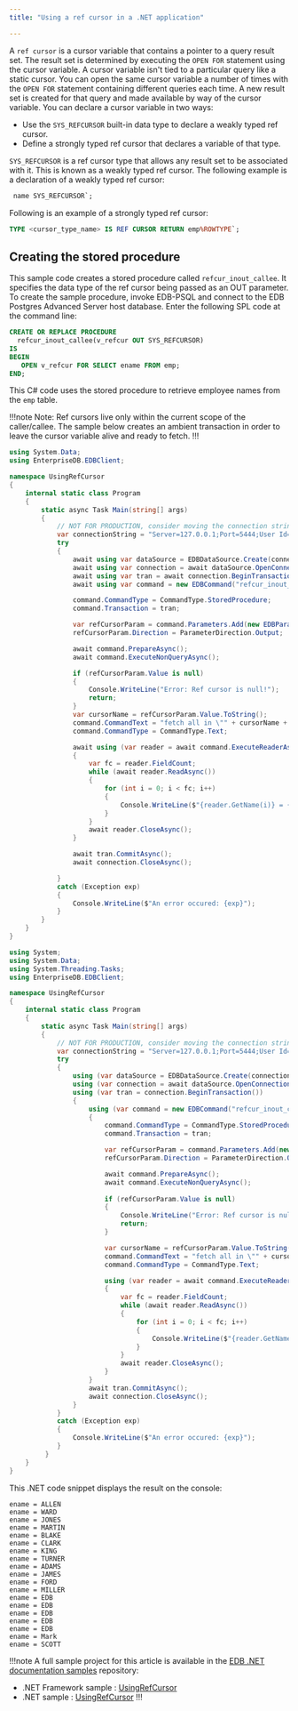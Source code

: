 ```yaml
---
title: "Using a ref cursor in a .NET application"

---
```


<div id="using_a_ref_cursor_in_a_net_application" class="registered_link"></div>

A `ref cursor` is a cursor variable that contains a pointer to a query result set. The result set is determined by executing the `OPEN FOR` statement using the cursor variable. A cursor variable isn't tied to a particular query like a static cursor. You can open the same cursor variable a number of times with the `OPEN FOR` statement containing different queries each time. A new result set is created for that query and made available by way of the cursor variable. You can declare a cursor variable in two ways:

-   Use the `SYS_REFCURSOR` built-in data type to declare a weakly typed ref cursor.
-   Define a strongly typed ref cursor that declares a variable of that type.

`SYS_REFCURSOR` is a ref cursor type that allows any result set to be associated with it. This is known as a weakly typed ref cursor. The following example is a declaration of a weakly typed ref cursor:

```sql
 name SYS_REFCURSOR`;
```

Following is an example of a strongly typed ref cursor:

```sql
TYPE <cursor_type_name> IS REF CURSOR RETURN emp%ROWTYPE`;
```

## Creating the stored procedure

This sample code creates a stored procedure called `refcur_inout_callee`. It specifies the data type of the ref cursor being passed as an OUT parameter. To create the sample procedure, invoke EDB-PSQL and connect to the EDB Postgres Advanced Server host database. Enter the following SPL code at the command line:

```sql
CREATE OR REPLACE PROCEDURE
  refcur_inout_callee(v_refcur OUT SYS_REFCURSOR)
IS
BEGIN
   OPEN v_refcur FOR SELECT ename FROM emp;
END;
```

This C# code uses the stored procedure to retrieve employee names from the `emp` table.

!!!note
    Note: Ref cursors live only within the current scope of the caller/callee. The sample below creates an ambient transaction in order to leave the cursor variable alive and ready to fetch.
!!!


<TabContainer syncKey="sample">
<Tab title=".NET">

```csharp
using System.Data;
using EnterpriseDB.EDBClient;

namespace UsingRefCursor
{
    internal static class Program
    {
        static async Task Main(string[] args)
        {
            // NOT FOR PRODUCTION, consider moving the connection string in a configuration file
            var connectionString = "Server=127.0.0.1;Port=5444;User Id=enterprisedb;Password=edb;Database=edb";
            try
            {
                await using var dataSource = EDBDataSource.Create(connectionString);
                await using var connection = await dataSource.OpenConnectionAsync();
                await using var tran = await connection.BeginTransactionAsync();
                await using var command = new EDBCommand("refcur_inout_callee", connection);

                command.CommandType = CommandType.StoredProcedure;
                command.Transaction = tran;

                var refCursorParam = command.Parameters.Add(new EDBParameter("refCursor", EDBTypes.EDBDbType.Refcursor));
                refCursorParam.Direction = ParameterDirection.Output;

                await command.PrepareAsync();
                await command.ExecuteNonQueryAsync();

                if (refCursorParam.Value is null)
                {
                    Console.WriteLine("Error: Ref cursor is null!");
                    return;
                }
                var cursorName = refCursorParam.Value.ToString();
                command.CommandText = "fetch all in \"" + cursorName + "\"";
                command.CommandType = CommandType.Text;

                await using (var reader = await command.ExecuteReaderAsync())
                {
                    var fc = reader.FieldCount;
                    while (await reader.ReadAsync())
                    {
                        for (int i = 0; i < fc; i++)
                        {
                            Console.WriteLine($"{reader.GetName(i)} = {reader.GetString(i)}");
                        }
                    }
                    await reader.CloseAsync();
                }

                await tran.CommitAsync();
                await connection.CloseAsync();

            }
            catch (Exception exp)
            {
                Console.WriteLine($"An error occured: {exp}");
            }
        }
    }
}
```

</Tab>
<Tab title=".NET Framework">

```csharp
using System;
using System.Data;
using System.Threading.Tasks;
using EnterpriseDB.EDBClient;

namespace UsingRefCursor
{
    internal static class Program
    {
        static async Task Main(string[] args)
        {
            // NOT FOR PRODUCTION, consider moving the connection string in a configuration file
            var connectionString = "Server=127.0.0.1;Port=5444;User Id=enterprisedb;Password=edb;Database=edb";
            try
            {
                using (var dataSource = EDBDataSource.Create(connectionString))
                using (var connection = await dataSource.OpenConnectionAsync())
                using (var tran = connection.BeginTransaction())
                {
                    using (var command = new EDBCommand("refcur_inout_callee", connection))
                    {
                        command.CommandType = CommandType.StoredProcedure;
                        command.Transaction = tran;

                        var refCursorParam = command.Parameters.Add(new EDBParameter("refCursor", EDBTypes.EDBDbType.Refcursor));
                        refCursorParam.Direction = ParameterDirection.Output;

                        await command.PrepareAsync();
                        await command.ExecuteNonQueryAsync();
                        
                        if (refCursorParam.Value is null)
                        {
                            Console.WriteLine("Error: Ref cursor is null!");
                            return;
                        }

                        var cursorName = refCursorParam.Value.ToString();
                        command.CommandText = "fetch all in \"" + cursorName + "\"";
                        command.CommandType = CommandType.Text;

                        using (var reader = await command.ExecuteReaderAsync())
                        {
                            var fc = reader.FieldCount;
                            while (await reader.ReadAsync())
                            {
                                for (int i = 0; i < fc; i++)
                                {
                                    Console.WriteLine($"{reader.GetName(i)} = {reader.GetString(i)}");
                                }
                            }
                            await reader.CloseAsync();
                        }
                    }
                    await tran.CommitAsync();
                    await connection.CloseAsync();
                }
            }
            catch (Exception exp)
            {
                Console.WriteLine($"An error occured: {exp}");
            }
         }
    }
}
```
</Tab>
</TabContainer> 

This .NET code snippet displays the result on the console:

```text
ename = ALLEN
ename = WARD
ename = JONES
ename = MARTIN
ename = BLAKE
ename = CLARK
ename = KING
ename = TURNER
ename = ADAMS
ename = JAMES
ename = FORD
ename = MILLER
ename = EDB
ename = EDB
ename = EDB
ename = EDB
ename = EDB
ename = Mark
ename = SCOTT
```

!!!note
   A full sample project for this article is available in the [EDB .NET documentation samples](https://github.com/EnterpriseDB/edb-dotnet-docs-samples) repository:
   - .NET Framework sample : [UsingRefCursor](https://github.com/EnterpriseDB/edb-dotnet-docs-samples/tree/main/netframework/UsingRefCursor)
   - .NET sample : [UsingRefCursor](https://github.com/EnterpriseDB/edb-dotnet-docs-samples/tree/main/net/UsingRefCursor)
!!!
